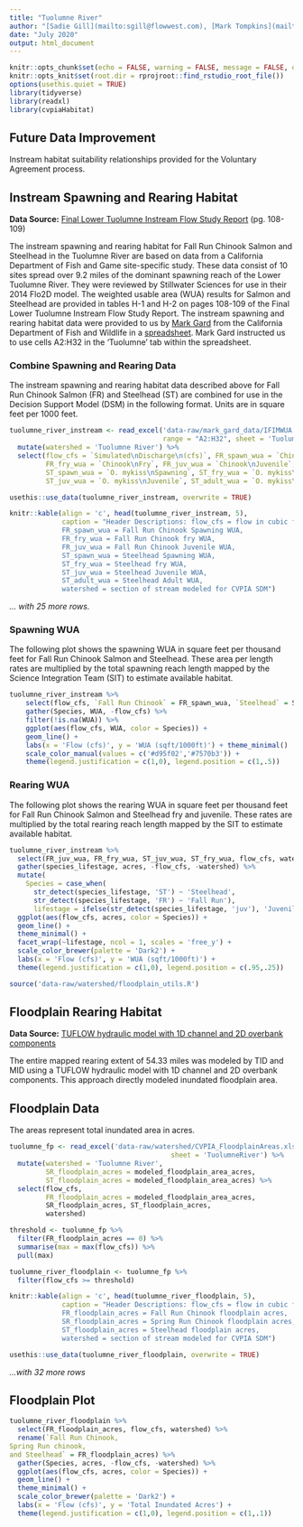 ```yaml
---
title: "Tuolumne River"
author: "[Sadie Gill](mailto:sgill@flowwest.com), [Mark Tompkins](mailto:mtompkins@flowwest.com)" 
date: "July 2020"
output: html_document
---
```

```r
knitr::opts_chunk$set(echo = FALSE, warning = FALSE, message = FALSE, out.width = '100%')
knitr::opts_knit$set(root.dir = rprojroot::find_rstudio_root_file())
options(usethis.quiet = TRUE)
library(tidyverse)
library(readxl)
library(cvpiaHabitat)
```

## Future Data Improvement
Instream habitat suitability relationships provided for the Voluntary Agreement process. 

## Instream Spawning and Rearing Habitat
**Data Source:** [Final Lower Tuolumne Instream Flow Study Report](https://s3-us-west-2.amazonaws.com/cvpiahabitat-r-package/cvpia-sit-model-inputs/Stillwater2010_Tuolumne_P-2299-075_71_DP_FLA_AttC_StudyRept_IFIM_AppA-H_140428.pdf){target="_blank"} (pg. 108-109)

The instream spawning and rearing habitat for Fall Run Chinook Salmon and Steelhead in the Tuolumne River are based on data from a California Department of Fish and Game site-specific study. These data consist of 10 sites spread over 9.2 miles of the dominant spawning reach of the Lower Tuolumne River. They were reviewed by Stillwater Sciences for use in their 2014 Flo2D model. The weighted usable area (WUA) results for Salmon and Steelhead are provided in tables H-1 and H-2 on pages 108-109 of the Final Lower Tuolumne Instream Flow Study Report. The instream spawning and rearing habitat data were provided to us by [Mark Gard](mailto:Mark.Gard@Wildlife.ca.gov) from the California Department of Fish and Wildlife in a [spreadsheet](https://cvpiahabitat-r-package.s3-us-west-2.amazonaws.com/IFIMWUA.xlsx). Mark Gard instructed us to use cells A2:H32 in the 'Tuolumne' tab within the spreadsheet.

### Combine Spawning and Rearing Data 
The instream spawning and rearing habitat data described above for Fall Run Chinook Salmon (FR) and Steelhead (ST) are combined for use in the Decision Support Model (DSM) in the following format. Units are in square feet per 1000 feet.    
```r
tuolumne_river_instream <- read_excel('data-raw/mark_gard_data/IFIMWUA.xlsx',
                                      range = "A2:H32", sheet = 'Tuolumne') %>%
  mutate(watershed = 'Tuolumne River') %>%
  select(flow_cfs = `Simulated\nDischarge\n(cfs)`, FR_spawn_wua = `Chinook\nSpawning`,
         FR_fry_wua = `Chinook\nFry`, FR_juv_wua = `Chinook\nJuvenile`,
         ST_spawn_wua = `O. mykiss\nSpawning`, ST_fry_wua = `O. mykiss\nFry`,
         ST_juv_wua = `O. mykiss\nJuvenile`, ST_adult_wua = `O. mykiss\nAdult`, watershed)

usethis::use_data(tuolumne_river_instream, overwrite = TRUE)

knitr::kable(align = 'c', head(tuolumne_river_instream, 5), 
             caption = "Header Descriptions: flow_cfs = flow in cubic feet per second,
             FR_spawn_wua = Fall Run Chinook Spawning WUA, 
             FR_fry_wua = Fall Run Chinook fry WUA, 
             FR_juv_wua = Fall Run Chinook Juvenile WUA, 
             ST_spawn_wua = Steelhead Spawning WUA, 
             ST_fry_wua = Steelhead fry WUA, 
             ST_juv_wua = Steelhead Juvenile WUA, 
             ST_adult_wua = Steelhead Adult WUA,
             watershed = section of stream modeled for CVPIA SDM")
```

*... with 25 more rows.* 

### Spawning WUA 
The following plot shows the spawning WUA in square feet per thousand feet for Fall Run Chinook Salmon and Steelhead. These area per length rates are multiplied by the total spawning reach length mapped by the Science Integration Team (SIT) to estimate available habitat.
``` r
tuolumne_river_instream %>% 
    select(flow_cfs, `Fall Run Chinook` = FR_spawn_wua, `Steelhead` = ST_spawn_wua) %>%
    gather(Species, WUA, -flow_cfs) %>% 
    filter(!is.na(WUA)) %>%
    ggplot(aes(flow_cfs, WUA, color = Species)) +
    geom_line() +
    labs(x = 'Flow (cfs)', y = 'WUA (sqft/1000ft)') + theme_minimal()  +
    scale_color_manual(values = c('#d95f02','#7570b3')) +
    theme(legend.justification = c(1,0), legend.position = c(1,.5))
```

### Rearing WUA
The following plot shows the rearing WUA in square feet per thousand feet for Fall Run Chinook Salmon and Steelhead fry and juvenile. These rates are multiplied by the total rearing reach length mapped by the SIT to estimate available habitat.
``` r
tuolumne_river_instream %>% 
  select(FR_juv_wua, FR_fry_wua, ST_juv_wua, ST_fry_wua, flow_cfs, watershed) %>%
  gather(species_lifestage, acres, -flow_cfs, -watershed) %>% 
  mutate(
    Species = case_when( 
      str_detect(species_lifestage, 'ST') ~ 'Steelhead', 
      str_detect(species_lifestage, 'FR') ~ 'Fall Run'),
      lifestage = ifelse(str_detect(species_lifestage, 'juv'), 'Juvenile', 'Fry')) %>% 
  ggplot(aes(flow_cfs, acres, color = Species)) +
  geom_line() +
  theme_minimal() +
  facet_wrap(~lifestage, ncol = 1, scales = 'free_y') +
  scale_color_brewer(palette = 'Dark2') +
  labs(x = 'Flow (cfs)', y = 'WUA (sqft/1000ft)') + 
  theme(legend.justification = c(1,0), legend.position = c(.95,.25))
```

```r
source('data-raw/watershed/floodplain_utils.R')
```

## Floodplain Rearing Habitat    
**Data Source:** [TUFLOW hydraulic model with 1D channel and 2D overbank components](https://s3-us-west-2.amazonaws.com/cvpiahabitat-r-package/cvpia-sit-model-inputs/Tuolumne_W-AR_21__Study+Report.pdf){target="_blank"}

The entire mapped rearing extent of 54.33 miles was modeled by TID and MID using a TUFLOW hydraulic model with 1D channel and 2D overbank components. This approach directly modeled inundated floodplain area.

## Floodplain Data    
The areas represent total inundated area in acres.    
```r
tuolumne_fp <- read_excel('data-raw/watershed/CVPIA_FloodplainAreas.xlsx', 
                                        sheet = 'TuolumneRiver') %>%
  mutate(watershed = 'Tuolumne River',
         SR_floodplain_acres = modeled_floodplain_area_acres,
         ST_floodplain_acres = modeled_floodplain_area_acres) %>%
  select(flow_cfs,
         FR_floodplain_acres = modeled_floodplain_area_acres,
         SR_floodplain_acres, ST_floodplain_acres,
         watershed)

threshold <- tuolumne_fp %>% 
  filter(FR_floodplain_acres == 0) %>% 
  summarise(max = max(flow_cfs)) %>% 
  pull(max)

tuolumne_river_floodplain <- tuolumne_fp %>% 
  filter(flow_cfs >= threshold)

knitr::kable(align = 'c', head(tuolumne_river_floodplain, 5), 
             caption = "Header Descriptions: flow_cfs = flow in cubic feet per second,
             FR_floodplain_acres = Fall Run Chinook floodplain acres, 
             SR_floodplain_acres = Spring Run Chinook floodplain acres, 
             ST_floodplain_acres = Steelhead floodplain acres,
             watershed = section of stream modeled for CVPIA SDM")

usethis::use_data(tuolumne_river_floodplain, overwrite = TRUE)
```

*...with 32 more rows*

## Floodplain Plot
```r
tuolumne_river_floodplain %>% 
  select(FR_floodplain_acres, flow_cfs, watershed) %>%
  rename(`Fall Run Chinook,
Spring Run chinook, 
and Steelhead` = FR_floodplain_acres) %>% 
  gather(Species, acres, -flow_cfs, -watershed) %>% 
  ggplot(aes(flow_cfs, acres, color = Species)) +
  geom_line() +
  theme_minimal() +
  scale_color_brewer(palette = 'Dark2') +
  labs(x = 'Flow (cfs)', y = 'Total Inundated Acres') +
  theme(legend.justification = c(1,0), legend.position = c(1,.1))
```


